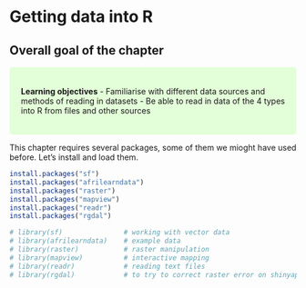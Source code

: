# Getting data into R {#getting}

## Overall goal of the chapter


<style>
div.green { background-color:#e3ffd9; border-radius: 5px; padding: 20px;}
</style>
<div class = "green">
**Learning objectives**
- Familiarise with different data sources and methods of reading in datasets
- Be able to read in data of the 4 types into R from files and other sources

</div>


This chapter requires several packages, some of them we mioght have used before. Let's install and load them.

```r
install.packages("sf")             
install.packages("afrilearndata")    
install.packages("raster")           
install.packages("mapview")          
install.packages("readr")            
install.packages("rgdal") 
```

```r
# library(sf)               # working with vector data
# library(afrilearndata)    # example data
# library(raster)           # raster manipulation
# library(mapview)          # interactive mapping
# library(readr)            # reading text files
# library(rgdal)            # to try to correct raster error on shinyapps
```

